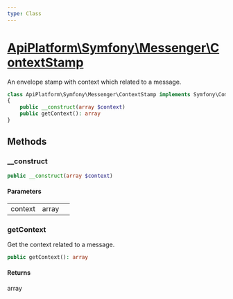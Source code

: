 ```yaml
---
type: Class
---
```


# [ApiPlatform\Symfony\Messenger\ContextStamp](/docs/vmain/reference/Symfony/Messenger/ContextStamp)

An envelope stamp with context which related to a message.


```php
class ApiPlatform\Symfony\Messenger\ContextStamp implements Symfony\Component\Messenger\Stamp\StampInterface
{
    public __construct(array $context)
    public getContext(): array
}
```
## Methods

### __construct



```php
public __construct(array $context)
```

#### Parameters

<table><tbody>
<tr><td>context</td><td>array</td><td></td></tr>
</tbody>
</table>

### getContext

Get the context related to a message.

```php
public getContext(): array
```

#### Returns

array
